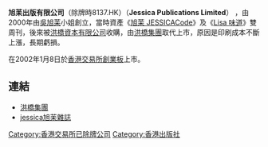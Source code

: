 '''旭苿出版有限公司'''（除牌時8137.HK）（'''Jessica Publications Limited'''） ，由2000年由[[吳旭苿|吳旭苿]]小姐創立，當時資產《[[旭茉_JESSICACode|旭茉 JESSICACode]]》及《[[Lisa_味道|Lisa 味道]]》雙周刊，後來被[[洪橋資本有限公司|洪橋資本有限公司]]收購，由[[洪橋集團|洪橋集團]]取代上市，原因是印刷成本不斷上漲，長期虧損。

在2002年1月8日於[[香港交易所|香港交易所]][[香港創業板|創業板]]上市。

== 連結 ==

* [http://webb-site.com/dbpub/orgdata.asp?code=8137 洪橋集團]
* [https://web.archive.org/web/20140102165010/http://jessica-hk.com/ jessica旭苿雜誌]

[[Category:香港交易所已除牌公司|Category:香港交易所已除牌公司]]
[[Category:香港出版社|Category:香港出版社]]